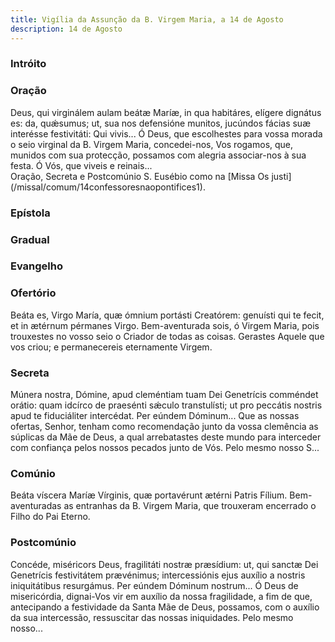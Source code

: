 ```yaml
---
title: Vigília da Assunção da B. Virgem Maria, a 14 de Agosto
description: 14 de Agosto
---
```



### Intróito

<LinkCard
  href="/missal/comum/21virgemnaomartir2#intróito"
  title="Virgem não Mártir - Missa Vultum tuum"
/>

### Oração

<div class="side-by-side not-content">
  <span>
    Deus, qui virginálem aulam beátæ Maríæ, in qua habitáres, elígere dignátus
    es: da, quǽsumus; ut, sua nos defensióne munitos, jucúndos fácias suæ
    interésse festivitáti: Qui vivis... Ó Deus, que escolhestes para vossa
    morada o seio virginal da B. Virgem Maria, concedei-nos, Vos rogamos, que,
    munidos com sua protecção, possamos com alegria associar-nos à sua festa. Ó
    Vós, que viveis e reinais...
  </span>
</div>

<aside>
  Oração, Secreta e Postcomúnio S. Eusébio como na [Missa Os
  justi](/missal/comum/14confessoresnaopontifices1).
</aside>

### Epístola

<LinkCard
  href="/missal/santos/07-16-1#epístola"
  title="B. Virgem Maria do Monte Carmelo"
/>

### Gradual

<LinkCard
  href="/missal/santos/07-02#gradual"
  title="Visitação da B. Virgem Maria"
/>

### Evangelho

<LinkCard
  href="/missal/comum/26festasmaria1#evangelho"
  title="Festas da B. Virgem Maria - Missa Salve, sancta Parens"
/>

### Ofertório

<div class="side-by-side not-content">
  <span>
    Beáta es, Virgo María, quæ ómnium portásti Creatórem: genuísti qui te fecit,
    et in ætérnum pérmanes Virgo. Bem-aventurada sois, ó Virgem Maria, pois
    trouxestes no vosso seio o Criador de todas as coisas. Gerastes Aquele que
    vos criou; e permanecereis eternamente Virgem.
  </span>
</div>

### Secreta

<div class="side-by-side not-content">
  <span>
    Múnera nostra, Dómine, apud cleméntiam tuam Dei Genetrícis comméndet orátio:
    quam idcírco de praesénti sǽculo transtulísti; ut pro peccátis nostris apud
    te fiduciáliter intercédat. Per eúndem Dóminum... Que as nossas ofertas,
    Senhor, tenham como recomendação junto da vossa clemência as súplicas da Mãe
    de Deus, a qual arrebatastes deste mundo para interceder com confiança pelos
    nossos pecados junto de Vós. Pelo mesmo nosso S...
  </span>
</div>

### Comúnio

<div class="side-by-side not-content">
  <span>
    Beáta víscera Maríæ Vírginis, quæ portavérunt ætérni Patris Fílium.
    Bem-aventuradas as entranhas da B. Virgem Maria, que trouxeram encerrado o
    Filho do Pai Eterno.
  </span>
</div>

### Postcomúnio

<div class="side-by-side not-content">
  <span>
    Concéde, miséricors Deus, fragilitáti nostræ præsídium: ut, qui sanctæ Dei
    Genetrícis festivitátem prævénimus; intercessiónis ejus auxílio a nostris
    iniquitátibus resurgámus. Per eúndem Dóminum nostrum... Ó Deus de
    misericórdia, dignai-Vos vir em auxílio da nossa fragilidade, a fim de que,
    antecipando a festividade da Santa Mãe de Deus, possamos, com o auxílio da
    sua intercessão, ressuscitar das nossas iniquidades. Pelo mesmo nosso...
  </span>
</div>
